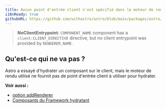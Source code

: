 ```yaml
---
title: Aucun point d'entrée client n'est spécifié dans le moteur de rendu.
i18nReady: true
githubURL: https://github.com/withastro/astro/blob/main/packages/astro/src/core/errors/errors-data.ts
---
```


> **NoClientEntrypoint**: `COMPONENT_NAME` component has a `client:CLIENT_DIRECTIVE` directive, but no client entrypoint was provided by `RENDERER_NAME`.

## Qu'est-ce qui ne va pas ?
Astro a essayé d'hydrater un composant sur le client, mais le moteur de rendu utilisé ne fournit pas de point d'entrée client à utiliser pour hydrater.

**Voir aussi :**
-  [option addRenderer](/fr/reference/integrations-reference/#addrenderer-option)
-  [Composants du Framework hydratant](/fr/core-concepts/framework-components/#hydratation-des-composants-interactifs)


